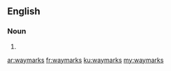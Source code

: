 ==English==

===Noun===
{{head|en|plural}}

# {{plural of|waymark|lang=en}}

[[ar:waymarks]]
[[fr:waymarks]]
[[ku:waymarks]]
[[my:waymarks]]